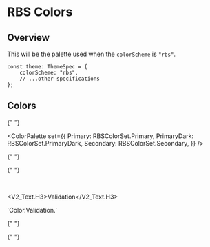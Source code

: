 
<Meta title="General/Color/RBS Color" />

# RBS Colors

## Overview

This will be the palette used when the `colorScheme` is `"rbs"`.

```tsx
const theme: ThemeSpec = {
    colorScheme: "rbs",
    // ...other specifications
};
```

## Colors

<Unstyled>
  <ColorPalette set={RBSColorSet.Brand} category="Brand" />

{" "}

<ColorPalette
    set={{
        Primary: RBSColorSet.Primary,
        PrimaryDark: RBSColorSet.PrimaryDark,
        Secondary: RBSColorSet.Secondary,
    }}
/>

{" "}

<ColorPalette set={RBSColorSet.Neutral} category="Neutral" />

{" "}

<ColorPalette set={RBSColorSet.Accent.Dark} category="Accent.Dark" />

  <ColorPalette set={RBSColorSet.Accent.Light} category="Accent.Light" />
</Unstyled>

<br />

<V2_Text.H3>Validation</V2_Text.H3>

<PreviewBox>
  `Color.Validation.<color>`
</PreviewBox>

<Unstyled>
  <ColorPalette set={RBSColorSet.Validation.Green} category="Green" />

{" "}

<ColorPalette set={RBSColorSet.Validation.Orange} category="Orange" />

{" "}

<ColorPalette set={RBSColorSet.Validation.Red} category="Red" />

  <ColorPalette set={RBSColorSet.Validation.Blue} category="Blue" />
</Unstyled>
